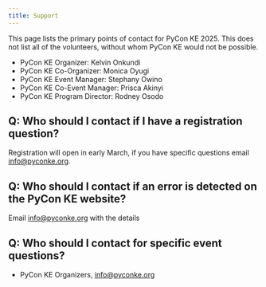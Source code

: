 ```yaml
---
title: Support
---
```


This page lists the primary points of contact for PyCon KE 2025. This does not list all of the volunteers, without whom PyCon KE would not be possible.

- PyCon KE Organizer: Kelvin Onkundi
- PyCon KE Co-Organizer: Monica Oyugi
- PyCon KE Event Manager: Stephany Owino
- PyCon KE Co-Event Manager: Prisca Akinyi
- PyCon KE Program Director: Rodney Osodo

## Q: Who should I contact if I have a registration question?

Registration will open in early March, if you have specific questions email [info@pyconke.org](mailto:info@pyconke.org).

## Q: Who should I contact if an error is detected on the PyCon KE website?

Email [info@pyconke.org](mailto:info@pyconke.org) with the details

## Q: Who should I contact for specific event questions?

- PyCon KE Organizers, [info@pyconke.org](mailto:info@pyconke.org)
